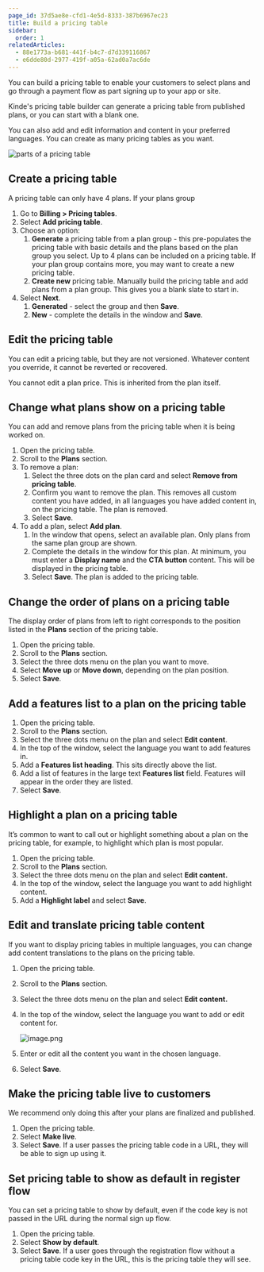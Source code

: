 ```yaml
---
page_id: 37d5ae8e-cfd1-4e5d-8333-387b6967ec23
title: Build a pricing table
sidebar:
  order: 1
relatedArticles:
  - 88e1773a-b681-441f-b4c7-d7d339116867
  - e6dde80d-2977-419f-a05a-62ad0a7ac6de
---
```


You can build a pricing table to enable your customers to select plans and go through a payment flow as part signing up to your app or site.

Kinde's pricing table builder can generate a pricing table from published plans, or you can start with a blank one. 

You can also add and edit information and content in your preferred languages. You can create as many pricing tables as you want.

![parts of a pricing table](https://imagedelivery.net/skPPZTHzSlcslvHjesZQcQ/7ec898d2-e5ae-4966-66d0-83d8a9f1b500/public)

## Create a pricing table

A pricing table can only have 4 plans. If your plans group 

1. Go to **Billing > Pricing tables**.
2. Select **Add pricing table**. 
3. Choose an option:
    1. **Generate** a pricing table from a plan group - this pre-populates the pricing table with basic details and the plans based on the plan group you select. Up to 4 plans can be included on a pricing table. If your plan group contains more, you may want to create a new pricing table.
    2. **Create new** pricing table. Manually build the pricing table and add plans from a plan group. This gives you a blank slate to start in.
4. Select **Next**.
    1. **Generated** - select the group and then **Save**.
    2. **New** - complete the details in the window and **Save**.

## Edit the pricing table

You can edit a pricing table, but they are not versioned. Whatever content you override, it cannot be reverted or recovered.

You cannot edit a plan price. This is inherited from the plan itself.

## Change what plans show on a pricing table

You can add and remove plans from the pricing table when it is being worked on. 

1. Open the pricing table.
2. Scroll to the **Plans** section. 
3. To remove a plan:
    1. Select the three dots on the plan card and select **Remove from pricing table**.
    2. Confirm you want to remove the plan. This removes all custom content you have added, in all languages you have added content in, on the pricing table. The plan is removed. 
    3. Select **Save**. 
4. To add a plan, select **Add plan**. 
    1. In the window that opens, select an available plan. Only plans from the same plan group are shown.
    2. Complete the details in the window for this plan. At minimum, you must enter a **Display name** and the **CTA button** content. This will be displayed in the pricing table.
    3. Select **Save**. The plan is added to the pricing table.

## Change the order of plans on a pricing table

The display order of plans from left to right corresponds to the position listed in the **Plans** section of the pricing table.

1. Open the pricing table.
2. Scroll to the **Plans** section. 
3. Select the three dots menu on the plan you want to move. 
4. Select **Move up** or **Move down**, depending on the plan position.
5. Select **Save**.

## Add a features list to a plan on the pricing table

1. Open the pricing table.
2. Scroll to the **Plans** section. 
3. Select the three dots menu on the plan and select **Edit content**. 
4. In the top of the window, select the language you want to add features in.
5. Add a **Features list heading**. This sits directly above the list.
6. Add a list of features in the large text **Features list** field. Features will appear in the order they are listed.
7. Select **Save**.

## Highlight a plan on a pricing table

It’s common to want to call out or highlight something about a plan on the pricing table, for example, to highlight which plan is most popular.

1. Open the pricing table.
2. Scroll to the **Plans** section. 
3. Select the three dots menu on the plan and select **Edit content.**
4. In the top of the window, select the language you want to add highlight content.
5. Add a **Highlight label** and select **Save**. 

## Edit and translate pricing table content

If you want to display pricing tables in multiple languages, you can change add content translations to the plans on the pricing table.

1. Open the pricing table.
2. Scroll to the **Plans** section. 
3. Select the three dots menu on the plan and select **Edit content.**
4. In the top of the window, select the language you want to add or edit content for.
    
    ![image.png](https://imagedelivery.net/skPPZTHzSlcslvHjesZQcQ/58587ad1-0077-47d7-faca-ea3dd6345d00/public)
    
5. Enter or edit all the content you want in the chosen language.
6. Select **Save**.

## Make the pricing table live to customers

We recommend only doing this after your plans are finalized and published.

1. Open the pricing table.
2. Select **Make live**. 
3. Select **Save**. If a user passes the pricing table code in a URL, they will be able to sign up using it.

## Set pricing table to show as default in register flow

You can set a pricing table to show by default, even if the code key is not passed in the URL during the normal sign up flow.

1. Open the pricing table.
2. Select **Show by default**. 
3. Select **Save**. If a user goes through the registration flow without a pricing table code key in the URL, this is the pricing table they will see.
